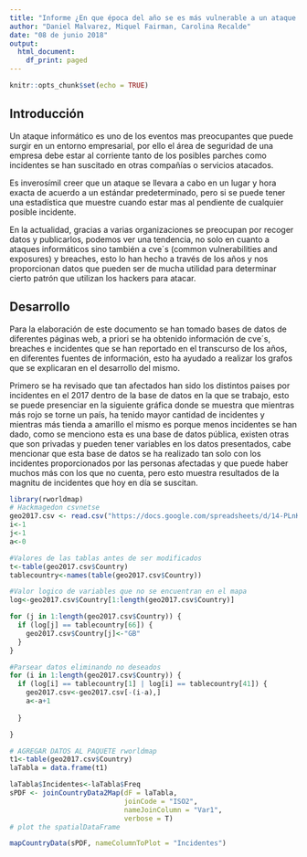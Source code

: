 ```yaml
---
title: "Informe ¿En que época del año se es más vulnerable a un ataque informático?"
author: "Daniel Malvarez, Miquel Fairman, Carolina Recalde"
date: "08 de junio 2018"
output:
  html_document:
    df_print: paged
---
```


```r
knitr::opts_chunk$set(echo = TRUE)
```

## Introducción

Un ataque informático es uno de los eventos mas preocupantes que puede surgir en un entorno empresarial, por ello el área de seguridad de una empresa debe estar al corriente tanto de los posibles parches como incidentes se han suscitado en otras compañías o servicios atacados.

Es inverosímil creer que un ataque se llevara a cabo en un lugar y hora exacta de acuerdo a un estándar predeterminado, pero si se puede tener una estadística que muestre cuando estar mas al pendiente de cualquier posible incidente.

En la actualidad, gracias a varias organizaciones se preocupan por recoger datos y publicarlos, podemos ver una tendencia, no solo en cuanto a ataques informáticos sino también a cve´s (common vulnerabilities and exposures) y breaches, esto lo han hecho a través de los años y nos proporcionan datos que pueden ser de mucha utilidad para determinar cierto patrón que utilizan los hackers para atacar.

## Desarrollo 

Para la elaboración de este documento se han tomado bases de datos de diferentes páginas web, a priori se ha obtenido información de cve´s, breaches e incidentes que se han reportado en el transcurso de los años, en diferentes fuentes de información, esto ha ayudado a realizar los grafos que se explicaran en el desarrollo del mismo.

Primero se ha revisado que tan afectados han sido los distintos paises por incidentes en el 2017 dentro de la base de datos en la que se trabajo, esto se puede presenciar en la siguiente gráfica donde se muestra que mientras más rojo se torne un país, ha tenido mayor cantidad de incidentes y mientras más tienda a amarillo el mismo es porque menos incidentes se han dado, como se menciono esta es una base de datos pública, existen otras que son privadas y pueden tener variables en los datos presentados, cabe mencionar que esta base de datos se ha realizado tan solo con los incidentes proporcionados por las personas afectadas y que puede haber muchos más con los que no cuenta, pero esto muestra resultados de la magnitu de incidentes que hoy en día se suscitan.

```r

library(rworldmap)
# Hackmagedon csvnetse
geo2017.csv <- read.csv("https://docs.google.com/spreadsheets/d/14-PLnKlHDvL4eZQFuf0qy2fTA-2OuVsRk_t25PrX4eY/export?format=csv",sep = ",")
i<-1
j<-1
a<-0

#Valores de las tablas antes de ser modificados 
t<-table(geo2017.csv$Country)
tablecountry<-names(table(geo2017.csv$Country))

#Valor logico de variables que no se encuentran en el mapa
log<-geo2017.csv$Country[1:length(geo2017.csv$Country)] 

for (j in 1:length(geo2017.csv$Country)) {
  if (log[j] == tablecountry[66]) {
    geo2017.csv$Country[j]<-"GB"
  }
}

#Parsear datos eliminando no deseados
for (i in 1:length(geo2017.csv$Country)) {
  if (log[i] == tablecountry[1] | log[i] == tablecountry[41]) {
    geo2017.csv<-geo2017.csv[-(i-a),]
    a<-a+1
    
  }

}

# AGREGAR DATOS AL PAQUETE rworldmap 
t1<-table(geo2017.csv$Country)
laTabla = data.frame(t1)

laTabla$Incidentes<-laTabla$Freq
sPDF <- joinCountryData2Map(dF = laTabla,
                            joinCode = "ISO2",
                            nameJoinColumn = "Var1",
                            verbose = T)
# plot the spatialDataFrame


```


```r
mapCountryData(sPDF, nameColumnToPlot = "Incidentes")
```

```r

```
